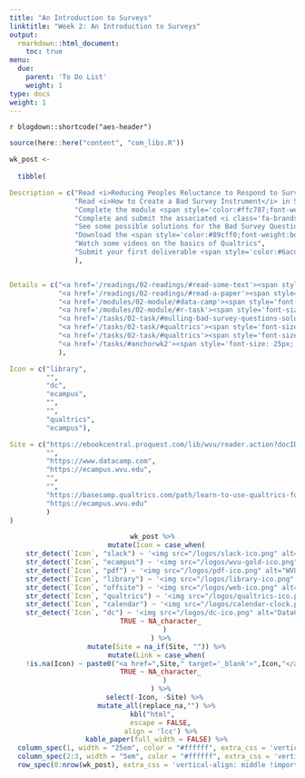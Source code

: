 ```yaml
---
title: "An Introduction to Surveys"
linktitle: "Week 2: An Introduction to Surveys"
output:
  rmarkdown::html_document:
    toc: true
menu:
  due:
    parent: 'To Do List'
    weight: 1
type: docs
weight: 1
---
```


`r blogdown::shortcode("aes-header")`

```r
source(here::here("content", "com_libs.R"))
```


```r

wk_post <- 
  
  tibble(

Description = c("Read <i>Reducing Peoples Reluctance to Respond to Surveys</i> in Dillman, Smyth, &amp; Christian (2014)",
                "Read <i>How to Create a Bad Survey Instrument</i> in Sullivan & Artino (2017)",
                "Complete the module <span style='color:#ffc787;font-weight:bold'><i>Introduction to the Tidyverse </i></span>",
                "Complete and submit the associated <i class='fa-brands fa-r-project'></i> task for the module",
                "See some possible solutions for the Bad Survey Questions document",
                "Download the <span style='color:#89cff0;font-weight:bold'>Exploratory Draft Survey Design Template</span>",
                "Watch some videos on the basics of Qualtrics",
                "Submit your first deliverable <span style='color:#6acda5;font-weight:bold'>Establish a Sampling Frame</span>"
                ),


Details = c("<a href='/readings/02-readings/#read-some-text'><span style='font-size: 25px; color: #89cff0;'><i class='fas fa-info-circle'></i></span></a>",
            "<a href='/readings/02-readings/#read-a-paper'><span style='font-size: 25px; color: #89cff0;'><i class='fas fa-info-circle'></i></span></a>",
            "<a href='/modules/02-module/#data-camp'><span style='font-size: 25px; color: #89cff0;'><i class='fas fa-info-circle'></i></span></a>",
            "<a href='/modules/02-module/#r-task'><span style='font-size: 25px; color: #89cff0;'><i class='fas fa-info-circle'></i></span></a>",
            "<a href='/tasks/02-task/#mulling-bad-survey-questions-solutions'><span style='font-size: 25px; color: #89cff0;'><i class='fas fa-info-circle'></i></span></a>",
            "<a href='/tasks/02-task/#qualtrics'><span style='font-size: 25px; color: #89cff0;'><i class='fas fa-info-circle'></i></span></a>",
            "<a href='/tasks/02-task/#qualtrics'><span style='font-size: 25px; color: #89cff0;'><i class='fas fa-info-circle'></i></span></a>",
            "<a href='/tasks/#anchorwk2'><span style='font-size: 25px; color: #89cff0;'><i class='fas fa-info-circle'></i></span></a>"
            ),

Icon = c("library",
         "",
         "dc",
         "ecampus",
         "",
         "",
         "qualtrics",
         "ecampus"),

Site = c("https://ebookcentral.proquest.com/lib/wvu/reader.action?docID=1762797&ppg=21",
         "",
         "https://www.datacamp.com",
         "https://ecampus.wvu.edu",
         "",
         "",
         "https://basecamp.qualtrics.com/path/learn-to-use-qualtrics-for-research",
         "https://ecampus.wvu.edu"
         )
)
```

<center>
```r
wk_post %>%
  mutate(Icon = case_when(
    str_detect(`Icon`, "slack") ~ '<img src="/logos/slack-ico.png" alt="Slack icon" width="25">',
    str_detect(`Icon`, "ecampus") ~ '<img src="/logos/wvu-gold-ico.png" alt="WVU icon" width="25">',
    str_detect(`Icon`, "pdf") ~ '<img src="/logos/pdf-ico.png" alt="WVU icon" width="30">',
    str_detect(`Icon`, "library") ~ '<img src="/logos/library-ico.png" alt="Library icon" width="25">',
    str_detect(`Icon`, "offsite") ~ '<img src="/logos/web-ico.png" alt="Web icon" width="26">',
    str_detect(`Icon`, "qualtrics") ~ '<img src="/logos/qualtrics-ico.png" alt="Qualtrics icon" width="29">',
    str_detect(`Icon`, "calendar") ~ '<img src="/logos/calendar-clock.png" alt="Calendar clock icon" width="27">',
    str_detect(`Icon`, "dc") ~ '<img src="/logos/dc-ico.png" alt="DataCamp icon" width="24">',
    TRUE ~ NA_character_
      )
    ) %>%
  mutate(Site = na_if(Site, "")) %>%
  mutate(Link = case_when(
    !is.na(Icon) ~ paste0("<a href=",Site," target='_blank'>",Icon,"</a>"),
    TRUE ~ NA_character_
      )
    ) %>%
  select(-Icon, -Site) %>% 
  mutate_all(replace_na,"") %>%
kbl("html",
    escape = FALSE,
    align = 'lcc') %>%
  kable_paper(full_width = FALSE) %>%
  column_spec(1, width = "25em", color = "#ffffff", extra_css = 'vertical-align: middle !important;') %>%
  column_spec(2:3, width = "5em", color = "#ffffff", extra_css = 'vertical-align: middle !important;') %>%
  row_spec(0:nrow(wk_post), extra_css = 'vertical-align: middle !important;', background = "transparent", color = "#f7f7f7") 
```
</center>
